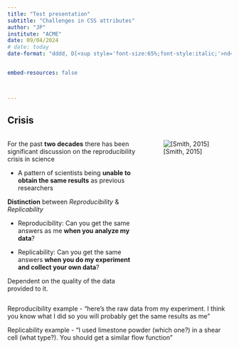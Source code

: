 ---
title: "Test presentation"
subtitle: "Challenges in CSS attributes"
author: "JP"
institute: "ACME"
date: 09/04/2024
# date: today  
date-format: "dddd, D[<sup style='font-size:65%;font-style:italic;'>nd</sup>] [of] MMMM, YYYY"


embed-resources: false



---


## Crisis

::: {.columns}
::: {.column width=60%}
For the past **two decades** there has been significant discussion on the reproducibility crisis in science

 - A pattern of scientists being **unable to obtain the same results** as previous researchers


:::{.fragment}
**Distinction** between *Reproducibility* & *Replicability*

 - [Reproducibility:]{.green_highlight} Can you get the same answers as me **when you analyze my data**?

 - [Replicability:]{.green_highlight} Can you get the same answers **when you do my experiment and collect your own data**?

:::

::: {.fragment}

::: {.callout-important}
 Dependent on the quality of the data provided to it.

:::

:::

:::

::: {.column width=40%}
![[Smith, 2015]](https://placehold.co/1200x900)

:::

::: 
<!-- end columns -->




::: {.notes}
Reproducibility example - "here's the raw data from my experiment. I think you know what I did so you will probably get the same results as me"

Replicability example - "I used limestone powder (which one?) in a shear cell (what type?). You should get a similar flow function"
:::


